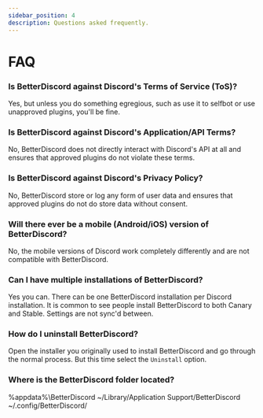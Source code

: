 ```yaml
---
sidebar_position: 4
description: Questions asked frequently.
---
```



# FAQ

### Is BetterDiscord against Discord's Terms of Service (ToS)?

Yes, but unless you do something egregious, such as use it to selfbot or use unapproved plugins, you'll be fine.

### Is BetterDiscord against Discord's Application/API Terms?

No, BetterDiscord does not directly interact with Discord's API at all and ensures that approved plugins do not violate these terms.

### Is BetterDiscord against Discord's Privacy Policy?

No, BetterDiscord store or log any form of user data and ensures that approved plugins do not do store data without consent.

### Will there ever be a mobile (Android/iOS) version of BetterDiscord?

No, the mobile versions of Discord work completely differently and are not compatible with BetterDiscord.

### Can I have multiple installations of BetterDiscord?

Yes you can. There can be one BetterDiscord installation per Discord installation. It is common to see people install BetterDiscord to both Canary and Stable. Settings are not sync'd between.

### How do I uninstall BetterDiscord?

Open the installer you originally used to install BetterDiscord and go through the normal process. But this time select the `Uninstall` option.

### Where is the BetterDiscord folder located?

<Tabs className="code-tabs">
<TabItem value="windows"><CodeBlock language="bash">%appdata%\BetterDiscord</CodeBlock></TabItem>
<TabItem value="mac"><CodeBlock language="bash">~/Library/Application Support/BetterDiscord</CodeBlock></TabItem>
<TabItem value="linux"><CodeBlock language="bash">~/.config/BetterDiscord/</CodeBlock></TabItem>
</Tabs>
